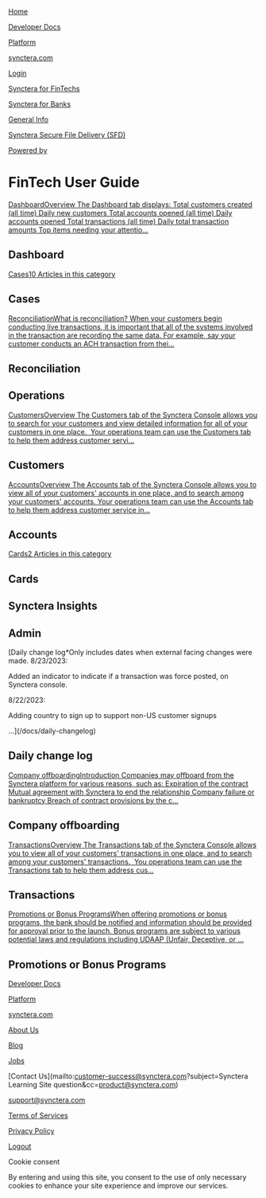 [  ](/)

[Home](/)

[Developer Docs](//dev.synctera.com)

[Platform](//app.synctera.com)

[synctera.com](//www.synctera.com)

[Login](/Account/Login)

[](/open/en)

[  ](#)

[  Synctera for FinTechs  ](products-fintechs)

[  Synctera for Banks  ](products-banks)

[  General Info  ]()

[  Synctera Secure File Delivery (SFD)  ](sfd-large-file-support-and-eof-markers)

[ Powered by ](//document360.com/powered-by-document360/?utm_source=docs&utm_medium=footer&utm_campaign=poweredbylogo)

# FinTech User Guide

[DashboardOverview The Dashboard tab displays: Total customers created (all time) Daily new customers Total accounts opened (all time) Daily accounts opened Total transactions (all time) Daily total transaction amounts Top items needing your attentio...](/docs/dashboard-for-fintechs)

## Dashboard

[Cases10 Articles  in this category ](/docs/cases-for-fintechs)

## Cases

[ReconciliationWhat is reconciliation? When your customers begin conducting live transactions, it is important that all of the systems involved in the transaction are recording the same data. For example, say your customer conducts an ACH transaction from thei...](/docs/reconciliations-for-fintechs)

## Reconciliation

## Operations

[CustomersOverview The Customers tab of the Synctera Console allows you to search for your customers and view detailed information for all of your customers in one place.  Your operations team can use the Customers tab to help them address customer servi...](/docs/customers-for-fintechs)

## Customers

[AccountsOverview The Accounts tab of the Synctera Console allows you to view all of your customers' accounts in one place, and to search among your customers' accounts. Your operations team can use the Accounts tab to help them address customer service in...](/docs/accounts-for-fintechs)

## Accounts

[Cards2 Articles  in this category ](/docs/cards-for-fintechs)

## Cards

## Synctera Insights

## Admin

[Daily change log*Only includes dates when external facing changes were made. 
 8/23/2023: 
 
 Added an indicator to indicate if a transaction was force posted, on Synctera console. 
 
 8/22/2023: 
 
 Adding country to sign up to support non-US customer signups 
 
 ...](/docs/daily-changelog)

## Daily change log

[Company offboardingIntroduction Companies may offboard from the Synctera platform for various reasons, such as: Expiration of the contract Mutual agreement with Synctera to end the relationship Company failure or bankruptcy Breach of contract provisions by the c...](/docs/company-offboarding)

## Company offboarding

[TransactionsOverview The Transactions tab of the Synctera Console allows you to view all of your customers' transactions in one place, and to search among your customers' transactions.  You operations team can use the Transactions tab to help them address cus...](/docs/transactions-for-fintechs)

## Transactions

[Promotions or Bonus ProgramsWhen offering promotions or bonus programs, the bank should be notified and information should be provided for approval prior to the launch. Bonus programs are subject to various potential laws and regulations including UDAAP (Unfair, Deceptive, or ...](/docs/promotions-or-bonus-programs)

## Promotions or Bonus Programs

[Developer Docs](//dev.synctera.com/docs)

[Platform](//app.synctera.com/sign-up)

[synctera.com](//synctera.com)

[About Us](//synctera.com/team)

[Blog](//synctera.com/blog)

[Jobs](//synctera.com/working)

[Contact Us](mailto:customer-success@synctera.com?subject=Synctera Learning Site question&cc=product@synctera.com)

[support@synctera.com](mailto:support@synctera.com)

[](//twitter.com/synctera)

[](//www.linkedin.com/company/synctera)

[Terms of Services](//synctera.com/terms-conditions)

[Privacy Policy](//synctera.com/privacy-policy)

[Logout](/Account/Logout)

Cookie consent

By entering and using this site, you consent to the use of only necessary cookies to enhance your site experience and improve our services.


